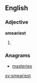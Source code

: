 ==English==

===Adjective===
'''smeariest'''

# {{en-superlative of|smeary}}

===Anagrams===
* [[masteries#English|masteries]]

[[sv:smeariest]]